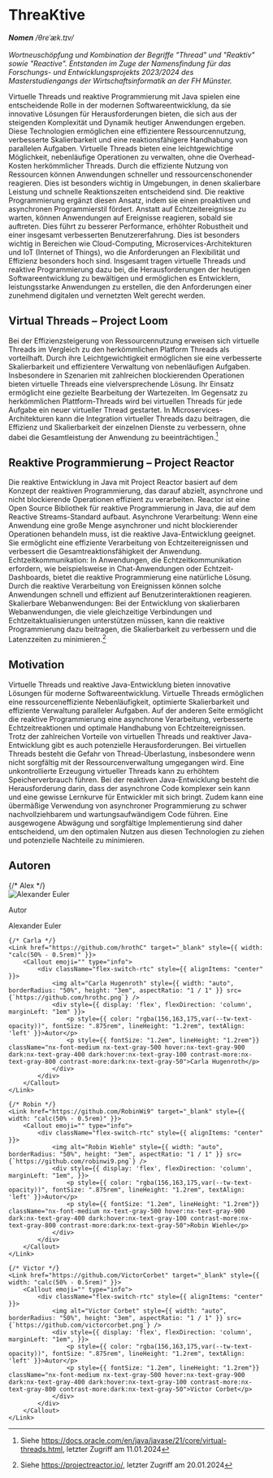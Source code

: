 

# ThreaKtive

<div className={styles["word-type"]}>
  <em>
    <strong>Nomen</strong> /θreˈæk.tɪv/
  </em>
  <SoundPlayer></SoundPlayer> <br></br>
</div>
<div className={styles.description}>
  <em>
    Wortneuschöpfung und Kombination der Begriffe &quot;Thread&quot; und &quot;Reaktiv&quot; sowie &quot;Reactive&quot;.
    Entstanden im Zuge der Namensfindung für das Forschungs- und Entwicklungsprojekts 2023/2024 des Masterstudiengangs
    der Wirtschaftsinformatik an der FH Münster.
  </em>
</div>

Virtuelle Threads und reaktive Programmierung mit Java spielen eine entscheidende Rolle in der modernen Softwareentwicklung, da sie innovative Lösungen für Herausforderungen bieten, die sich aus der steigenden Komplexität und Dynamik heutiger Anwendungen ergeben. Diese Technologien ermöglichen eine effizientere Ressourcennutzung, verbesserte Skalierbarkeit und eine reaktionsfähigere Handhabung von parallelen Aufgaben.
Virtuelle Threads bieten eine leichtgewichtige Möglichkeit, nebenläufige Operationen zu verwalten, ohne die Overhead-Kosten herkömmlicher Threads. Durch die effiziente Nutzung von Ressourcen können Anwendungen schneller und ressourcenschonender reagieren. Dies ist besonders wichtig in Umgebungen, in denen skalierbare Leistung und schnelle Reaktionszeiten entscheidend sind.
Die reaktive Programmierung ergänzt diesen Ansatz, indem sie einen proaktiven und asynchronen Programmierstil fördert. Anstatt auf Echtzeitereignisse zu warten, können Anwendungen auf Ereignisse reagieren, sobald sie auftreten. Dies führt zu besserer Performance, erhöhter Robustheit und einer insgesamt verbesserten Benutzererfahrung. Dies ist besonders wichtig in Bereichen wie Cloud-Computing, Microservices-Architekturen und IoT (Internet of Things), wo die Anforderungen an Flexibilität und Effizienz besonders hoch sind.
Insgesamt tragen virtuelle Threads und reaktive Programmierung dazu bei, die Herausforderungen der heutigen Softwareentwicklung zu bewältigen und ermöglichen es Entwicklern, leistungsstarke Anwendungen zu erstellen, die den Anforderungen einer zunehmend digitalen und vernetzten Welt gerecht werden.

## Virtual Threads – Project Loom

Bei der Effizienzsteigerung von Ressourcennutzung erweisen sich virtuelle Threads im Vergleich zu den herkömmlichen Platform Threads als vorteilhaft. Durch ihre Leichtgewichtigkeit ermöglichen sie eine verbesserte Skalierbarkeit und effizientere Verwaltung von nebenläufigen Aufgaben.
Insbesondere in Szenarien mit zahlreichen blockierenden Operationen bieten virtuelle Threads eine vielversprechende Lösung. Ihr Einsatz ermöglicht eine gezielte Bearbeitung der Wartezeiten. Im Gegensatz zu herkömmlichen Plattform-Threads wird bei virtuellen Threads für jede Aufgabe ein neuer virtueller Thread gestartet.
In Microservices-Architekturen kann die Integration virtueller Threads dazu beitragen, die Effizienz und Skalierbarkeit der einzelnen Dienste zu verbessern, ohne dabei die Gesamtleistung der Anwendung zu beeinträchtigen.[^1]

## Reaktive Programmierung – Project Reactor

Die reaktive Entwicklung in Java mit Project Reactor basiert auf dem Konzept der reaktiven Programmierung, das darauf abzielt, asynchrone und nicht blockierende Operationen effizient zu verarbeiten. Reactor ist eine Open Source Bibliothek für reaktive Programmierung in Java, die auf dem Reactive Streams-Standard aufbaut.
Asynchrone Verarbeitung: Wenn eine Anwendung eine große Menge asynchroner und nicht blockierender Operationen behandeln muss, ist die reaktive Java-Entwicklung geeignet. Sie ermöglicht eine effiziente Verarbeitung von Echtzeitereignissen und verbessert die Gesamtreaktionsfähigkeit der Anwendung.
Echtzeitkommunikation: In Anwendungen, die Echtzeitkommunikation erfordern, wie beispielsweise in Chat-Anwendungen oder Echtzeit-Dashboards, bietet die reaktive Programmierung eine natürliche Lösung. Durch die reaktive Verarbeitung von Ereignissen können solche Anwendungen schnell und effizient auf Benutzerinteraktionen reagieren.
Skalierbare Webanwendungen: Bei der Entwicklung von skalierbaren Webanwendungen, die viele gleichzeitige Verbindungen und Echtzeitaktualisierungen unterstützen müssen, kann die reaktive Programmierung dazu beitragen, die Skalierbarkeit zu verbessern und die Latenzzeiten zu minimieren.[^2]

## Motivation

Virtuelle Threads und reaktive Java-Entwicklung bieten innovative Lösungen für moderne Softwareentwicklung. Virtuelle Threads ermöglichen eine ressourceneffiziente Nebenläufigkeit, optimierte Skalierbarkeit und effiziente Verwaltung paralleler Aufgaben. Auf der anderen Seite ermöglicht die reaktive Programmierung eine asynchrone Verarbeitung, verbesserte Echtzeitreaktionen und optimale Handhabung von Echtzeitereignissen.
Trotz der zahlreichen Vorteile von virtuellen Threads und reaktiver Java-Entwicklung gibt es auch potenzielle Herausforderungen. Bei virtuellen Threads besteht die Gefahr von Thread-Überlastung, insbesondere wenn nicht sorgfältig mit der Ressourcenverwaltung umgegangen wird. Eine unkontrollierte Erzeugung virtueller Threads kann zu erhöhtem Speicherverbrauch führen. Bei der reaktiven Java-Entwicklung besteht die Herausforderung darin, dass der asynchrone Code komplexer sein kann und eine gewisse Lernkurve für Entwickler mit sich bringt. Zudem kann eine übermäßige Verwendung von asynchroner Programmierung zu schwer nachvollziehbarem und wartungsaufwändigem Code führen. Eine ausgewogene Abwägung und sorgfältige Implementierung sind daher entscheidend, um den optimalen Nutzen aus diesen Technologien zu ziehen und potenzielle Nachteile zu minimieren.

<ScalableImage
  maxHeight={500}
  src="/images/poster.png"
  alt="Poster"
  description="Abstract-Poster - Quelle: Eigene Anfertigung"
/>

## Autoren

<div className="authors" style={{ display: 'flex', flexDirection: "row", gap: "1rem", flexWrap: "wrap", marginTop: "1rem" }}>
{/* Alex */}
    <Link href="https://github.com/Aleeexx" target="_blank" style={{ width: "calc(50% - 0.5rem)" }}>
        <Callout emoji="" type="info">
            <div className="flex-switch-rtc" style={{ alignItems: "center" }}>
                <img alt="Alexander Euler" style={{ width: "auto", borderRadius: "50%", height: "3em", aspectRatio: "1 / 1" }} src={`https://github.com/aleeexx.png`} />
                <div style={{ display: 'flex', flexDirection: 'column', marginLeft: "1em" }}>
                    <p style={{ color: "rgba(156,163,175,var(--tw-text-opacity))", fontSize: ".875rem", lineHeight: "1.2rem",textAlign: 'left' }}>Autor</p>
                    <p style={{ fontSize: "1.2em", lineHeight: "1.2rem"}} className="nx-font-medium nx-text-gray-500 hover:nx-text-gray-900 dark:nx-text-gray-400 dark:hover:nx-text-gray-100 contrast-more:nx-text-gray-800 contrast-more:dark:nx-text-gray-50">Alexander Euler</p>
                </div>
            </div>
        </Callout>
    </Link>
    
    {/* Carla */}
    <Link href="https://github.com/hrothC" target="_blank" style={{ width: "calc(50% - 0.5rem)" }}>
        <Callout emoji="" type="info">
            <div className="flex-switch-rtc" style={{ alignItems: "center" }}>
                <img alt="Carla Hugenroth" style={{ width: "auto", borderRadius: "50%", height: "3em", aspectRatio: "1 / 1" }} src={`https://github.com/hrothc.png`} />
                <div style={{ display: 'flex', flexDirection: 'column', marginLeft: "1em" }}>
                    <p style={{ color: "rgba(156,163,175,var(--tw-text-opacity))", fontSize: ".875rem", lineHeight: "1.2rem", textAlign: 'left' }}>Autor</p>
                    <p style={{ fontSize: "1.2em", lineHeight: "1.2rem"}} className="nx-font-medium nx-text-gray-500 hover:nx-text-gray-900 dark:nx-text-gray-400 dark:hover:nx-text-gray-100 contrast-more:nx-text-gray-800 contrast-more:dark:nx-text-gray-50">Carla Hugenroth</p>
                </div>
            </div>
        </Callout>
    </Link>

    {/* Robin */}
    <Link href="https://github.com/RobinWi9" target="_blank" style={{ width: "calc(50% - 0.5rem)" }}>
        <Callout emoji="" type="info">
            <div className="flex-switch-rtc" style={{ alignItems: "center" }}>
                <img alt="Robin Wiehle" style={{ width: "auto", borderRadius: "50%", height: "3em", aspectRatio: "1 / 1" }} src={`https://github.com/robinwi9.png`} />
                <div style={{ display: 'flex', flexDirection: 'column', marginLeft: "1em", }}>
                    <p style={{ color: "rgba(156,163,175,var(--tw-text-opacity))", fontSize: ".875rem", lineHeight: "1.2rem", textAlign: 'left' }}>Autor</p>
                    <p style={{ fontSize: "1.2em", lineHeight: "1.2rem"}} className="nx-font-medium nx-text-gray-500 hover:nx-text-gray-900 dark:nx-text-gray-400 dark:hover:nx-text-gray-100 contrast-more:nx-text-gray-800 contrast-more:dark:nx-text-gray-50">Robin Wiehle</p>
                </div>
            </div>
        </Callout>
    </Link>

    {/* Victor */}
    <Link href="https://github.com/VictorCorbet" target="_blank" style={{ width: "calc(50% - 0.5rem)" }}>
        <Callout emoji="" type="info">
            <div className="flex-switch-rtc" style={{ alignItems: "center" }}>
                <img alt="Victor Corbet" style={{ width: "auto", borderRadius: "50%", height: "3em", aspectRatio: "1 / 1" }} src={`https://github.com/victorcorbet.png`} />
                <div style={{ display: 'flex', flexDirection: 'column', marginLeft: "1em", }}>
                    <p style={{ color: "rgba(156,163,175,var(--tw-text-opacity))", fontSize: ".875rem", lineHeight: "1.2rem", textAlign: 'left' }}>Autor</p>
                    <p style={{ fontSize: "1.2em", lineHeight: "1.2rem"}} className="nx-font-medium nx-text-gray-500 hover:nx-text-gray-900 dark:nx-text-gray-400 dark:hover:nx-text-gray-100 contrast-more:nx-text-gray-800 contrast-more:dark:nx-text-gray-50">Victor Corbet</p>
                </div>
            </div>
        </Callout>
    </Link>

</div>

[^1]:
    Siehe https://docs.oracle.com/en/java/javase/21/core/virtual-threads.html,
    letzter Zugriff am 11.01.2024

[^2]:
    Siehe https://projectreactor.io/,
    letzter Zugriff am 20.01.2024

